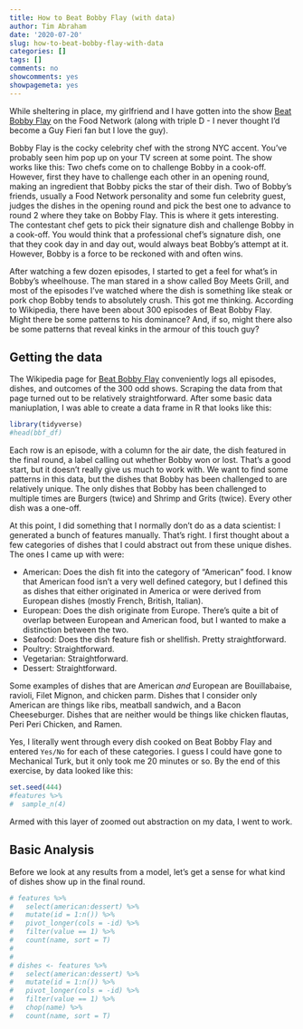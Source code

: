 ```yaml
---
title: How to Beat Bobby Flay (with data)
author: Tim Abraham
date: '2020-07-20'
slug: how-to-beat-bobby-flay-with-data
categories: []
tags: []
comments: no
showcomments: yes
showpagemeta: yes
---
```


While sheltering in place, my girlfriend and I have gotten into the show [Beat Bobby Flay](https://en.wikipedia.org/wiki/Beat_Bobby_Flay) on the Food Network (along with triple D - I never thought I'd become a Guy Fieri fan but I love the guy).

Bobby Flay is the cocky celebrity chef with the strong NYC accent. You've probably seen him pop up on your TV screen at some point. The show works like this: Two chefs come on to challenge Bobby in a cook-off. However, first they have to challenge each other in an opening round, making an ingredient that Bobby picks the star of their dish. Two of Bobby's friends, usually a Food Network personality and some fun celebrity guest, judges the dishes in the opening round and pick the best one to advance to round 2 where they take on Bobby Flay. This is where it gets interesting. The contestant chef gets to pick their signature dish and challenge Bobby in a cook-off. You would think that a professional chef's signature dish, one that they cook day in and day out, would always beat Bobby's attempt at it. However, Bobby is a force to be reckoned with and often wins.

After watching a few dozen episodes, I started to get a feel for what's in Bobby's wheelhouse. The man stared in a show called Boy Meets Grill, and most of the episodes I've watched where the dish is something like steak or pork chop Bobby tends to absolutely crush. This got me thinking. According to Wikipedia, there have been about 300 episodes of Beat Bobby Flay. Might there be some patterns to his dominance? And, if so, might there also be some patterns that reveal kinks in the armour of this touch guy?

## Getting the data

The Wikipedia page for [Beat Bobby Flay](https://en.wikipedia.org/wiki/Beat_Bobby_Flay) conveniently logs all episodes, dishes, and outcomes of the 300 odd shows. Scraping the data from that page turned out to be relatively straightforward. After some basic data maniuplation, I was able to create a data frame in R that looks like this:

```r
library(tidyverse)
#head(bbf_df)
```
Each row is an episode, with a column for the air date, the dish featured in the final round, a label calling out whether Bobby won or lost. That's a good start, but it doesn't really give us much to work with. We want to find some patterns in this data, but the dishes that Bobby has been challenged to are relatively unique. The only dishes that Bobby has been challenged to multiple times are Burgers (twice) and Shrimp and Grits (twice). Every other dish was a one-off.

At this point, I did something that I normally don't do as a data scientist: I generated a bunch of features manually. That's right. I first thought about a few categories of dishes that I could abstract out from these unique dishes. The ones I came up with were:

* American: Does the dish fit into the category of "American" food. I know that American food isn't a very well defined category, but I defined this as dishes that either originated in America or were derived from European dishes (mostly French, British, Italian).
* European: Does the dish originate from Europe. There's quite a bit of overlap between European and American food, but I wanted to make a distinction between the two.
* Seafood: Does the dish feature fish or shellfish. Pretty straightforward.
* Poultry: Straightforward.
* Vegetarian: Straightforward. 
* Dessert: Straightforward.

Some examples of dishes that are American *and* European are Bouillabaise, ravioli, Filet Mignon, and chicken parm. Dishes that I consider only American are things like ribs, meatball sandwich, and a Bacon Cheeseburger. Dishes that are neither would be things like chicken flautas, Peri Peri Chicken, and Ramen.

Yes, I literally went through every dish cooked on Beat Bobby Flay and entered `Yes/No` for each of these categories. I guess I could have gone to Mechanical Turk, but it only took me 20 minutes or so. By the end of this exercise, by data looked like this:

```r
set.seed(444)
#features %>% 
#  sample_n(4)
```

Armed with this layer of zoomed out abstraction on my data, I went to work.

## Basic Analysis

Before we look at any results from a model, let's get a sense for what kind of dishes show up in the final round.



```r
# features %>% 
#   select(american:dessert) %>% 
#   mutate(id = 1:n()) %>% 
#   pivot_longer(cols = -id) %>% 
#   filter(value == 1) %>% 
#   count(name, sort = T)
# 
# 
# dishes <- features %>% 
#   select(american:dessert) %>% 
#   mutate(id = 1:n()) %>% 
#   pivot_longer(cols = -id) %>% 
#   filter(value == 1) %>% 
#   chop(name) %>% 
#   count(name, sort = T)

```




